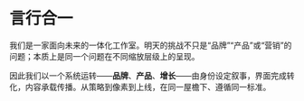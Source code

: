 
# 言行合一

我们是一家面向未来的一体化工作室。明天的挑战不只是“品牌”“产品”或“营销”的问题；本质上是同一个问题在不同缩放层级上的呈现。

因此我们以一个系统运转——**品牌**、**产品**、**增长**——由身份设定叙事，界面完成转化，内容承载传播。从策略到像素到上线，在同一屋檐下、遵循同一标准。

<WorkCatalog />
